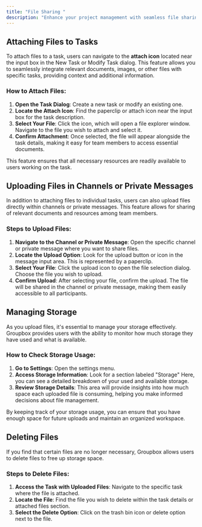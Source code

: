 ```yaml
---
title: "File Sharing "
description: "Enhance your project management with seamless file sharing and storage management"
---
```



## Attaching Files to Tasks

To attach files to a task, users can navigate to the **attach icon** located near the input box in the New Task or Modify Task dialog. This feature allows you to seamlessly integrate relevant documents, images, or other files with specific tasks, providing context and additional information.

### How to Attach Files:

1. **Open the Task Dialog**: Create a new task or modify an existing one.
2. **Locate the Attach Icon**: Find the paperclip or attach icon near the input box for the task description.
3. **Select Your File**: Click the icon, which will open a file explorer window. Navigate to the file you wish to attach and select it.
4. **Confirm Attachment**: Once selected, the file will appear alongside the task details, making it easy for team members to access essential documents.

This feature ensures that all necessary resources are readily available to users working on the task.

## Uploading Files in Channels or Private Messages

In addition to attaching files to individual tasks, users can also upload files directly within channels or private messages. This feature allows for  sharing of relevant documents and resources among team members.

### Steps to Upload Files:

1. **Navigate to the Channel or Private Message**: Open the specific channel or private message where you want to share files.
2. **Locate the Upload Option**: Look for the upload button or icon in the message input area. This is represented by a paperclip.
3. **Select Your File**: Click the upload icon to open the file selection dialog. Choose the file you wish to upload.
4. **Confirm Upload**: After selecting your file, confirm the upload. The file will be shared in the channel or private message, making them easily accessible to all participants.

## Managing Storage

As you upload files, it's essential to manage your storage effectively. Groupbox provides users with the ability to monitor how much storage they have used and what is available.

### How to Check Storage Usage:

1. **Go to Settings**: Open the settings menu.
2. **Access Storage Information**: Look for a section labeled "Storage" Here, you can see a detailed breakdown of your used and available storage.
3. **Review Storage Details**: This area will provide insights into how much space each uploaded file is consuming, helping you make informed decisions about file management.

By keeping track of your storage usage, you can ensure that you have enough space for future uploads and maintain an organized workspace.

## Deleting Files

If you find that certain files are no longer necessary, Groupbox allows users to delete files to free up storage space.

### Steps to Delete Files:

1. **Access the Task with Uploaded Files**: Navigate to the specific task where the file is attached.
2. **Locate the File**: Find the file you wish to delete within the task details or attached files section.
3. **Select the Delete Option**: Click on the trash bin icon or delete option next to the file.
